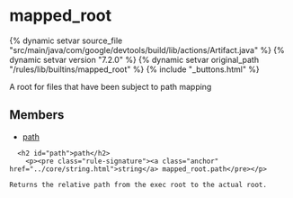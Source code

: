 <html devsite>
<head>
  <meta name="project_path" value="/_project.yaml">
  <meta name="book_path" value="/versions/7.2.0/_book.yaml">
</head>
<body>

<h1 class="page-title" id="modules.mapped_root">mapped_root</h1>

{% dynamic setvar source_file "src/main/java/com/google/devtools/build/lib/actions/Artifact.java" %}
{% dynamic setvar version "7.2.0" %}
{% dynamic setvar original_path "/rules/lib/builtins/mapped_root" %}
{% include "_buttons.html" %}
<!-- {% raw %} -->

A root for files that have been subject to path mapping

<h2>Members</h2>
<ul>
    <li>
    <a href="#path">path</a>
  </li>
  </ul>

      <h2 id="path">path</h2>
        <p><pre class="rule-signature"><a class="anchor" href="../core/string.html">string</a> mapped_root.path</pre></p>

    Returns the relative path from the exec root to the actual root.



</body>
</html>

<!-- {% endraw %} -->
